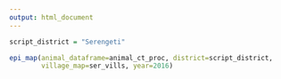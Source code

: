 ```yaml
---
output: html_document
---
```

<!-- rmarkdown v1 -->
<p>
``` r
script_district = "Serengeti"

epi_map(animal_dataframe=animal_ct_proc, district=script_district, 
        village_map=ser_vills, year=2016)
```
